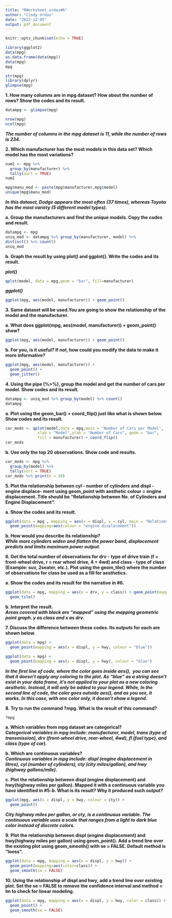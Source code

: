 ```yaml
---
title: "RWorksheet_urdas#6"
author: "Cindy Urdas"
date: "2022-12-05"
output: pdf_document
---
```


```r
knitr::opts_chunk$set(echo = TRUE)
```

```r
library(ggplot2)
data(mpg)
as.data.frame(data(mpg))
data(mpg)
mpg

str(mpg)
library(dplyr)
glimpse(mpg)

```


**1.	How many columns are in	mpg dataset? How about the number of rows? Show the codes and its result.**\
```r
datampg <- glimpse(mpg)

nrow(mpg)
ncol(mpg)
```
***The number of columns in the mpg dataset is 11, while the number of rows is 234.***\

**2.	Which manufacturer has the most models in this data set? Which model has the most variations?**\
```r
num2 <- mpg %>% 
  group_by(manufacturer) %>% 
  tally(sort = TRUE)
num2
```
```r
mpg$manu_mod <- paste(mpg$manufacturer,mpg$model)
unique(mpg$manu_mod)
```

***In this dataset, Dodge appears the most often (37 times), whereas Toyota has the most variety (5 different model types).***\


**a.	Group the manufacturers and find the unique models. Copy the codes and result.**\
```r
datampg <- mpg
uniq_mod <- datampg %>% group_by(manufacturer, model) %>%
distinct() %>% count()
uniq_mod
```

**b.	Graph the result by using plot() and ggplot(). Write the codes and its result.**\

***plot()***\
```r
qplot(model, data = mpg,geom = "bar", fill=manufacturer)
```

***ggplot()***\
```r
ggplot(mpg, aes(model, manufacturer)) + geom_point()
```

**3.	Same dataset will be used.You are going to show the relationship of the	model and the manufacturer.**\

**a.	What does ggplot(mpg, aes(model, manufacturer)) + geom_point() show?**\
```r
ggplot(mpg, aes(model, manufacturer)) + geom_point()
```

**b.	For you, is it useful? If not, how could you modify the data to make it more informative?**\
```r
ggplot(mpg, aes(model, manufacturer)) + 
  geom_point() +
  geom_jitter()
```

**4.	Using the pipe (%>%), group the model and get the number of cars per model. Show codes and its result.**\
```r
datampg <- uniq_mod %>% group_by(model) %>% count()
datampg
```

**a.	Plot using the geom_bar() + coord_flip() just like what is shown below. Show codes and its result.**\
```r
car_mods <- qplot(model,data = mpg,main = "Number of Cars per Model", 
              xlab = "Model",ylab = "Number of Cars", geom = "bar", 
              fill = manufacturer) + coord_flip()
car_mods
```
**b.	Use only the top 20 observations. Show code and results.**\
```r
car_mods <- mpg %>% 
  group_by(model) %>% 
  tally(sort = TRUE)
car_mods %>% print(n = 20)
```
**5.	Plot the relationship between cyl - number of cylinders and displ - engine displace- ment using geom_point with aesthetic colour = engine displacement. Title should be “Relationship between No. of Cylinders and Engine Displacement”.**\

**a.	Show the codes and its result.**\
```r
ggplot(data = mpg , mapping = aes(x = displ, y = cyl, main = "Relationship between No of Cylinders and Engine Displacement")) + 
  geom_point(mapping=aes(colour = "engine displacement")) 

```

**b.	How would you describe its relationship?**\
***While more cylinders widen and flatten the power band, displacement predicts and limits maximum power output.***\


**6.	Get the total number of observations for drv - type of drive train (f = front-wheel drive, r = rear wheel drive, 4 = 4wd) and class - type of class (Example: suv, 2seater, etc.). Plot using the geom_tile() where the number of observations for class be used as a fill for aesthetics.**\


**a.	Show the codes and its result for the narrative in #6.**\
```r
ggplot(data = mpg, mapping = aes(x = drv, y = class)) + geom_point(mapping=aes(color=class)) +
  geom_tile()
```

**b.	Interpret the result.**\
***Areas covered with black are "mapped" using the mapping geometric point graph. y as class and x as drv.***\


**7.	Discuss the difference between these codes. Its outputs for each are shown below.**\

```r
ggplot(data = mpg) +
  geom_point(mapping = aes(x = displ, y = hwy, colour = "blue"))
```

```r
ggplot(data = mpg) +
  geom_point(mapping = aes(x = displ, y = hwy), colour = "blue")

```

***In the first line of code, where the color goes inside aes(),  you can see that it doesn't apply any coloring to the plot. As "blue" as a string doesn't exist in your data frame, it's not applied to your plot as a new coloring aesthetic. Instead, it will only be added to your legend. While, In the second line of code, the color goes outside aes(), and as you see, it works. In this case, with one color only, it doesn't show a legend.***\

**8.	Try to run the command ?mpg. What is the result of this command?**\
```r
?mpg
```
**a.	Which variables from mpg dataset are categorical?**\
***Categorical variables in mpg include: manufacturer, model, trans (type of transmission), drv (front-wheel drive, rear-wheel, 4wd), fl (fuel type), and class (type of car).***\

**b.	Which are continuous variables?**\
***Continuous variables in mpg include: displ (engine displacement in litres), cyl (number of cylinders), cty (city miles/gallon), and hwy (highway gallons/mile).***\

**c.	Plot the relationship between displ (engine displacement) and hwy(highway miles per gallon). Mapped it with a continuous variable you have identified in #5-b. What is its result? Why it produced such output?**\


```r
ggplot(mpg, aes(x = displ, y = hwy, colour = cty)) +
  geom_point()
```

***City highway miles per gallon, or cty, is a continuous variable. The continuous variable uses a scale that ranges from a light to dark blue color instead of discrete colors.***\

**9.	Plot the relationship between displ (engine displacement) and hwy(highway miles per gallon) using geom_point(). Add a trend line over the existing plot using geom_smooth() with se = FALSE. Default method is “loess”.**\

```r
ggplot(data = mpg, mapping = aes(x = displ, y = hwy)) +
  geom_point(mapping=aes(color=class)) +
  geom_smooth(se = FALSE)

```
**10.	Using the relationship of displ and hwy, add a trend line over existing plot. Set the se = FALSE to remove the confidence interval and method = lm to check for linear modeling.**\

```r
ggplot(data = mpg, mapping = aes(x = displ, y = hwy, color = class)) +
  geom_point() +
  geom_smooth(se = FALSE)
```





 
















 
